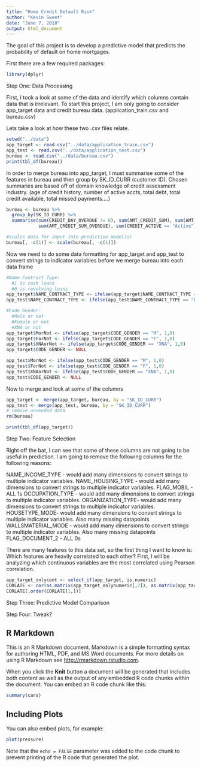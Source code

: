 ```yaml
---
title: "Home Credit Default Risk"
author: "Kevin Sweet"
date: "June 7, 2018"
output: html_document
---
```

The goal of this project is to develop a predictive model that predicts the probability of default on home mortgages.

First there are a few required packages:
```r
library(dplyr)
```
Step One: Data Processing 

First, I took a look at some of the data and identify which columns contain data that is irrelevant. To start this project, I am only going to consider app_target data and credit bureau data. (application_train.csv and bureau.csv)

Lets take a look at how these two .csv files relate.

```r
setwd("../data")
app_target <- read.csv("../data/application_train.csv")
app_test <- read.csv("../data/application_test.csv")
bureau <- read.csv("../data/bureau.csv")
print(tbl_df(bureau))
```
In order to merge bureau into app_target, I must summarise some of the features in bureau and then group by SK_ID_CURR (customer ID). Chosen summaries are based off of domain knowledge of credit assessment industry. (age of credit history, number of active accts, total debt, total credit available, total missed payments....)

```r
bureau <- bureau %>%
  group_by(SK_ID_CURR) %>%
  summarise(sum(CREDIT_DAY_OVERDUE != 0), sum(AMT_CREDIT_SUM), sum(AMT_CREDIT_SUM_DEBT), min(DAYS_CREDIT), 
            sum(AMT_CREDIT_SUM_OVERDUE), sum(CREDIT_ACTIVE == "Active"))

#scales data for input into predictive model(s)
bureau[, -c(1)] <- scale(bureau[, -c(1)])
```

Now we need to do some data formatting for app_target and app_test to convert strings to indicator variables before we merge bureau into each data frame

```r
#Name Contract Type:
  #1 is cash loans
  #0 is revolving loans
app_target$NAME_CONTRACT_TYPE <- ifelse(app_target$NAME_CONTRACT_TYPE == "Cash loans", 1,0)
app_test$NAME_CONTRACT_TYPE <- ifelse(app_test$NAME_CONTRACT_TYPE == "Cash loans", 1,0)

#Code Gender:
  #Male or not
  #Female or not
  #XNA or not
app_target$MorNot <- ifelse(app_target$CODE_GENDER == "M", 1,0)
app_target$ForNot <- ifelse(app_target$CODE_GENDER == "F", 1,0)
app_target$XNAorNot <- ifelse(app_target$CODE_GENDER == "XNA", 1,0)
app_target$CODE_GENDER <- NULL

app_test$MorNot <- ifelse(app_test$CODE_GENDER == "M", 1,0)
app_test$ForNot <- ifelse(app_test$CODE_GENDER == "F", 1,0)
app_test$XNAorNot <- ifelse(app_test$CODE_GENDER == "XNA", 1,0)
app_test$CODE_GENDER <- NULL

```

Now to merge and look at some of the columns

```r
app_target <- merge(app_target, bureau, by = "SK_ID_CURR")
app_test <- merge(app_test, bureau, by = "SK_ID_CURR") 
# remove unneeded data
rm(bureau)

print(tbl_df(app_target))
```

Step Two: Feature Selection

Right off the bat, I can see that some of these columns are not going to be useful in prediction. I am going to remove the following columns for the following reasons:

NAME_INCOME_TYPE - would add many dimensions to convert strings to multiple indicator variables.
NAME_HOUSING_TYPE - would add many dimensions to convert strings to multiple indicator variables. 
FLAG_MOBIL - ALL 1s
OCCUPATION_TYPE - would add many dimensions to convert strings to multiple indicator variables.
ORGANIZATION_TYPE- would add many dimensions to convert strings to multiple indicator variables.
HOUSETYPE_MODE- would add many dimensions to convert strings to multiple indicator variables. Also many missing datapoints
WALLSMATERIAL_MODE - would add many dimensions to convert strings to multiple indicator variables. Also many missing datapoints
FLAG_DOCUMENT_2 - ALL 0s


There are many features to this data set, so the first thing I want to know is: 
Which features are heavily correlated to each other? First, I will be analyzing which continuous variables are the most correlated using Pearson correlation.
```r
app_target_onlycont <- select_if(app_target, is.numeric)
CORLATE <- cor(as.matrix(app_target_onlynumeric[,2]), as.matrix(app_target_onlynumeric[,-2]))
CORLATE[,order(CORLATE[1,])]

```

Step Three: Predictive Model Comparison



Step Four: Tweak?


## R Markdown

This is an R Markdown document. Markdown is a simple formatting syntax for authoring HTML, PDF, and MS Word documents. For more details on using R Markdown see <http://rmarkdown.rstudio.com>.

When you click the **Knit** button a document will be generated that includes both content as well as the output of any embedded R code chunks within the document. You can embed an R code chunk like this:

```r
summary(cars)
```

## Including Plots

You can also embed plots, for example:

```r
plot(pressure)
```

Note that the `echo = FALSE` parameter was added to the code chunk to prevent printing of the R code that generated the plot.
